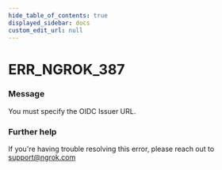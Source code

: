 ```yaml
---
hide_table_of_contents: true
displayed_sidebar: docs
custom_edit_url: null
---
```



# ERR_NGROK_387

### Message

You must specify the OIDC Issuer URL.

### Further help

If you're having trouble resolving this error, please reach out to [support@ngrok.com](mailto:support@ngrok.com?subject=Help%20with%20ERR_NGROK_387)

<ErrorDetails error="err_ngrok_387" />
